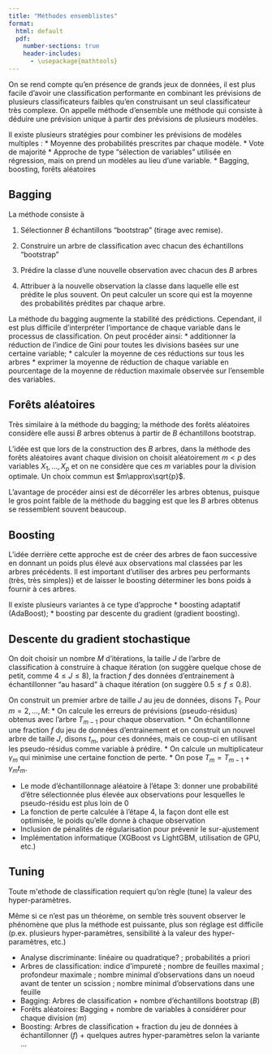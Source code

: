 ```yaml
--- 
title: "Méthodes ensemblistes"
format: 
  html: default
  pdf:
    number-sections: true
    header-includes:
      - \usepackage{mathtools} 
--- 
```


On se rend compte qu'en présence de grands jeux de données, il est plus facile d'avoir une classification performante en combinant les prévisions de plusieurs classificateurs faibles qu'en construisant un seul classificateur très complexe. On appelle méthode d'ensemble une méthode qui consiste à déduire une prévision unique à partir des prévisions de plusieurs modèles.

Il existe plusieurs stratégies pour combiner les prévisions de modèles multiples :
* Moyenne des probabilités prescrites par chaque modèle. 
* Vote de majorité
* Approche de type "sélection de variables" utilisée en régression, mais on prend un modèles au lieu d'une variable.
* Bagging, boosting, forêts aléatoires

## Bagging 

La méthode consiste à 

1. Sélectionner $B$ échantillons "bootstrap" (tirage avec remise).

2. Construire un arbre de classification avec chacun des échantillons "bootstrap"

3. Prédire la classe d'une nouvelle observation avec chacun des $B$ arbres

4. Attribuer à la nouvelle observation la classe dans laquelle elle est prédite le plus souvent. On peut calculer un score qui est la moyenne des probabilités prédites par chaque arbre.

La méthode du bagging augmente la stabilité des prédictions. Cependant, il est plus difficile d'interpréter l'importance de chaque variable dans le processus de classification. On peut procéder ainsi:
* additionner la réduction de l'indice de Gini pour toutes les divisions basées sur une certaine variable;
* calculer la moyenne de ces réductions sur tous les arbres
* exprimer la moyenne de réduction de chaque variable en pourcentage de la moyenne de réduction maximale observée sur l'ensemble des variables.

## Forêts aléatoires

Très similaire à la méthode du  bagging; la méthode des forêts aléatoires considère elle aussi $B$ arbres obtenus à partir de $B$ échantillons bootstrap.

L'idée est que lors de la construction des $B$ arbres, dans la méthode des forêts aléatoires avant chaque division on choisit aléatoirement $m<p$ des variables $X_1,\ldots,X_p$ et on ne considère que ces $m$ variables pour la division optimale. Un choix commun est $m\approx\sqrt{p}$.

L'avantage de procéder ainsi est de décorréler les arbres obtenus, puisque le gros point faible de la méthode du bagging est que les $B$ arbres obtenus se ressemblent souvent beaucoup.

## Boosting

L'idée derrière cette approche est de créer des arbres de fa\c{c}on successive en donnant un poids plus élevé aux observations mal classées par les arbres précédents.  Il est important d'utiliser des arbres peu performants (très, très simples)} et de laisser le boosting déterminer les bons poids à fournir à ces arbres.

Il existe plusieurs variantes à ce type d'approche
* boosting adaptatif (AdaBoost);
* boosting par descente du gradient (gradient boosting).

## Descente du gradient stochastique

On doit choisir un nombre $M$ d'itérations, la taille $J$ de l'arbre de classification à construire à chaque itération (on suggère quelque chose de petit, comme $4\le J\le 8$), la fraction $f$ des données d'entrainement à échantillonner "au hasard" à chaque itération (on suggère $0.5\le f\le 0.8$).


 On construit un premier arbre de taille $J$ au jeu de données, disons $T_1$.
 Pour $m=2,\ldots,M$:
  * On calcule les erreurs de prévisions (pseudo-résidus) obtenus avec l'arbre $T_{m-1}$ pour chaque observation.
  * On échantillonne une fraction $f$ du jeu de données d'entrainement et on construit un nouvel arbre de taille $J$, disons $t_m$, pour ces données, mais ce coup-ci en utilisant les pseudo-résidus comme variable à prédire.
  * On calcule un multiplicateur $\gamma_m$ qui minimise une certaine fonction de perte.
  * On pose $T_m=T_{m-1}+\gamma_mt_m$.

* Le mode d'échantillonnage aléatoire à l'étape 3: donner une probabilité d'être sélectionnée plus élevée aux observations pour lesquelles le pseudo-résidu est plus loin de 0
* La fonction de perte calculée à l'étape 4, la façon dont elle est optimisée, le poids qu'elle donne à chaque observation
* Inclusion de pénalités de régularisation pour prévenir le sur-ajustement
* Implémentation informatique (XGBoost vs LightGBM, utilisation de GPU, etc.)


## Tuning

Toute m\'ethode de classification requiert qu'on règle (tune) la valeur des hyper-paramètres.

Même si ce n'est pas un théorème, on semble très souvent observer le phénomène que plus la méthode est puissante, plus son réglage est difficile (p.ex. plusieurs hyper-paramètres, sensibilité à la valeur des hyper-paramètres, etc.)

* Analyse discriminante: linéaire ou quadratique? ; probabilités  a priori
* Arbres de classification: indice d'impureté ; nombre de feuilles maximal ; profondeur maximale ; nombre minimal d'observations dans un noeud avant de tenter un scission ; nombre minimal d'observations dans une feuille
* Bagging: Arbres de classification + nombre d'échantillons bootstrap  ($B$)
* Forêts aléatoires: Bagging + nombre de variables à considérer pour chaque division ($m$)
* Boosting: Arbres de classification + fraction du jeu de données à échantillonner ($f$) + quelques autres hyper-paramètres selon la variante ...
